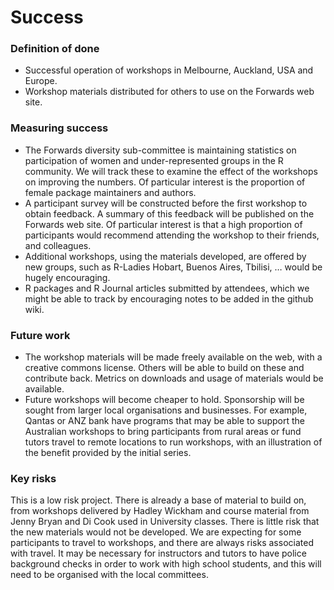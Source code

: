 # Success
<!-- 
Projects should have a definition of done that is measurable, and a thorough understanding going in of what the risks are to delivery 
-->

### Definition of done
<!-- 
What does success look like? 
-->

- Successful operation of workshops in Melbourne, Auckland, USA and Europe.
- Workshop materials distributed for others to use on the Forwards web site. 

### Measuring success
<!-- 
How will we know when success is achieved, what markers can we use along the way 
-->
- The Forwards diversity sub-committee is maintaining statistics on participation of women and under-represented groups in the R community. We will track these to examine the effect of the workshops on improving the numbers. Of particular interest is the proportion of female package maintainers and authors. 
- A participant survey will be constructed before the first workshop to obtain feedback. A summary of this feedback will be published on the Forwards web site. Of particular interest is that a high proportion of participants would recommend attending the workshop to their friends, and colleagues. 
- Additional workshops, using the materials developed, are offered by new groups, such as R-Ladies Hobart, Buenos Aires, Tbilisi, ... would be hugely encouraging. 
- R packages and R Journal articles submitted by attendees, which we might be able to track by encouraging notes to be added in the github wiki. 


### Future work
<!-- 
How could this be extended / developed in the future by yourself and/or the community in general?
-->

- The workshop materials will be made freely available on the web, with a creative commons license. Others will be able to build on these and contribute back. Metrics on downloads and usage of materials would be available.
- Future workshops will become cheaper to hold. Sponsorship will be sought from larger local organisations and businesses. For example, Qantas or ANZ bank have programs that may be able to support the Australian workshops to bring participants from rural areas or fund tutors travel to remote locations to run workshops, with an illustration of the benefit provided by the initial series. 

### Key risks
<!-- 
What sort of things could come up that can delay or break the project?

 - [ ] People
 - [ ] Processes
 - [ ] Tooling & Technology
 - [ ] Costs

-->
This is a low risk project. There is already a base of material to build on, from workshops delivered by Hadley Wickham and course material from Jenny Bryan and Di Cook used in University classes. There is little risk that the new materials would not be developed. We are expecting for some participants to travel to workshops, and there are always risks associated with travel. It may be necessary for instructors and tutors to have police background checks in order to work with high school students, and this will need to be organised with the local committees.

